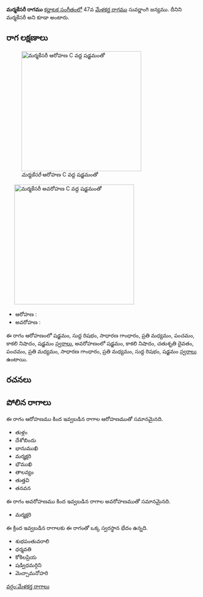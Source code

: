 {{Infobox ragam
	| name          	= మర్మకేసరీ
	| synonym	    	= మర్మకేసరీ
	| mela          	= 
	| chakra        	= 
	| janaka        	= 
	| type          	= షడవ-సంపూర్ణ
	| arohanam      	= {{svaraC|S|R1|G2|M2|P|N3|S'}} 
	| avarohanam    	= {{svaraC|S'|N3|D2|P|M2|G2|M2|R1|S}}
	| jeeva         	=
	| chhaya        	=
	| nyasa         	=
	| vishesha      	= 
	| equivalent  		= 
}}
{{కర్ణాటక సంగీత రాగాలు}}
'''మర్మకేసరీ రాగము''' [[కర్ణాటక సంగీతం]]లో 47వ [[మేళకర్త రాగము]] సువర్ణాంగి జన్యము. దీనిని మర్మకేసరీ అని కూడా అంటారు.


==రాగ లక్షణాలు==
[[Image:marmakesari_ar_kb2wiki.png|thumb|right|316px|''మర్మకేసరీ'' ఆరోహణ C వద్ద షడ్జమంతో]]
	[[Image:marmakesari_av_kb2wiki.png|thumb|right|316px|''మర్మకేసరీ'' అవరోహణ C వద్ద షడ్జమంతో]]

* ఆరోహణ : {{svaraC|S|R1|G2|M2|P|N3|S'}} 
* అవరోహణ : {{svaraC|S'|N3|D2|P|M2|G2|M2|R1|S}}

ఈ రాగం ఆరోహణంలో షడ్జమం, సుద్ద  రిషభం, సాధారణ  గాంధారం, ప్రతి మధ్యమం, పంచమం, కాకలి  నిషాదం, షడ్జమం [[స్వరాలు]], అవరోహణంలో షడ్జమం, కాకలి  నిషాదం, చతుశృతి దైవతం, పంచమం, ప్రతి మధ్యమం, సాధారణ  గాంధారం, ప్రతి మధ్యమం, సుద్ద  రిషభం, షడ్జమం [[స్వరాలు]] ఉంటాయి.

==రచనలు==



==పోలిన రాగాలు==
ఈ రాగం ఆరోహణము కింద ఇవ్వబడిన రాగాల ఆరోహణముతో సమానమైనది.
* తుళ్లం
* దేశోబిందు
* భానుముఖి
* మర్మక్షరి
*  భౌముఖి
* తాలవ్యం
* తుత్తవి
* తనవన

ఈ రాగం అవరోహణము కింద ఇవ్వబడిన రాగాల అవరోహణముతో సమానమైనది.
* మర్మక్షరి

ఈ క్రింద ఇవ్వబడిన రాగాలకు ఈ రాగంతో ఒక్క స్వరస్థాన భేదం ఉన్నది.
* శుభపంతువరాలి
* ధర్మవతి
* కోకిలప్రియ
*  షడ్విధమర్గిని
* మెచ్చామనోహరి



[[వర్గం:మేళకర్త రాగాలు]]